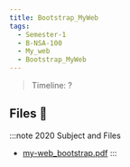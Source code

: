 ```yaml
---
title: Bootstrap_MyWeb
tags:
  - Semester-1
  - B-NSA-100
  - My_web
  - Bootstrap_MyWeb
---
```

> Timeline: ?


## Files 📂

:::note 2020 Subject and Files
- [my-web_bootstrap.pdf](https://github.com/Studio-17/Epitech-Subjects/raw/main/Semester-1/B-NSA-100/My_web/Bootstrap_MyWeb/my-web_bootstrap.pdf)
:::

